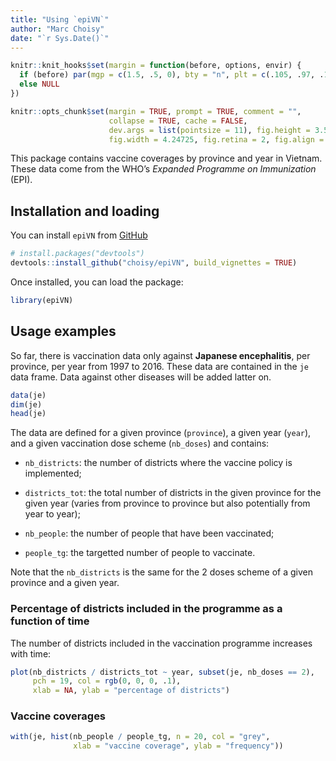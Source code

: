 ```yaml
---
title: "Using `epiVN`"
author: "Marc Choisy"
date: "`r Sys.Date()`"
---
```


```r
knitr::knit_hooks$set(margin = function(before, options, envir) {
  if (before) par(mgp = c(1.5, .5, 0), bty = "n", plt = c(.105, .97, .13, .97))
  else NULL
})

knitr::opts_chunk$set(margin = TRUE, prompt = TRUE, comment = "",
                      collapse = TRUE, cache = FALSE,
                      dev.args = list(pointsize = 11), fig.height = 3.5,
                      fig.width = 4.24725, fig.retina = 2, fig.align = "center")
```

This package contains vaccine coverages by province and year in Vietnam. These
data come from the WHO's *Expanded Programme on Immunization* (EPI).

## Installation and loading

You can install `epiVN` from [GitHub](https://github.com/choisy/epiVN)

```r
# install.packages("devtools")
devtools::install_github("choisy/epiVN", build_vignettes = TRUE)
```

Once installed, you can load the package:

```r
library(epiVN)
```

## Usage examples

So far, there is vaccination data only against **Japanese encephalitis**, per
province, per year from 1997 to 2016. These data are contained in the `je` data
frame. Data against other diseases will be added latter on.

```r
data(je)
dim(je)
head(je)
```

The data are defined for a given province (`province`), a given year (`year`),
and a given vaccination dose scheme (`nb_doses`) and contains:

* `nb_districts`: the number of districts where the vaccine policy is implemented;

* `districts_tot`: the total number of districts in the given province for the
given year (varies from province to province but also potentially from year to year);

* `nb_people`: the number of people that have been vaccinated;

* `people_tg`: the targetted number of people to vaccinate.

Note that the `nb_districts` is the same for the 2 doses scheme of a given
province and a given year.


### Percentage of districts included in the programme as a function of time

The number of districts included in the vaccination programme increases with
time:

```r
plot(nb_districts / districts_tot ~ year, subset(je, nb_doses == 2),
     pch = 19, col = rgb(0, 0, 0, .1),
     xlab = NA, ylab = "percentage of districts")
```

### Vaccine coverages

```r
with(je, hist(nb_people / people_tg, n = 20, col = "grey",
              xlab = "vaccine coverage", ylab = "frequency"))
```



